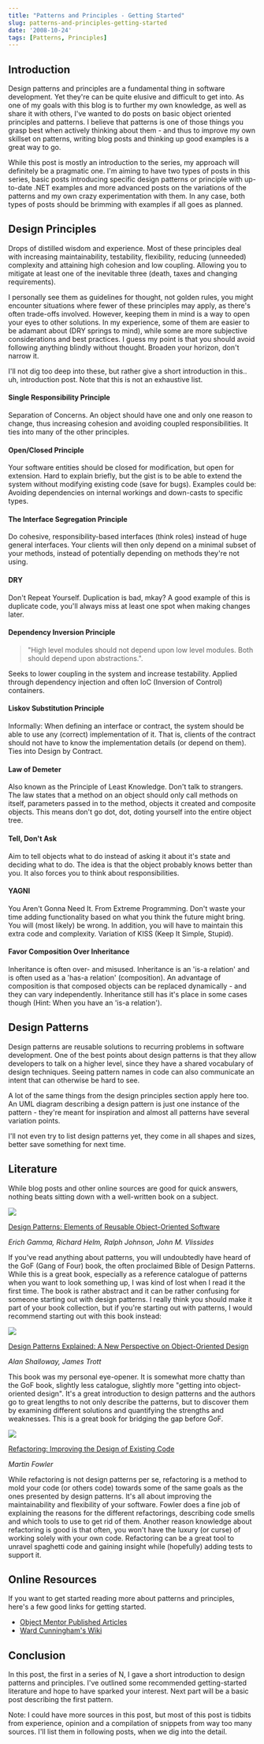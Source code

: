 ```yaml
---
title: "Patterns and Principles - Getting Started"
slug: patterns-and-principles-getting-started
date: '2008-10-24'
tags: [Patterns, Principles]
---
```


## Introduction

Design patterns and principles are a fundamental thing in software development. Yet they're can be quite elusive and difficult to get into. As one of my goals with this blog is to further my own knowledge, as well as share it with others, I've wanted to do posts on basic object oriented principles and patterns. I believe that patterns is one of those things you grasp best when actively thinking about them - and thus to improve my own skillset on patterns, writing blog posts and thinking up good examples is a great way to go.

While this post is mostly an introduction to the series, my approach will definitely be a pragmatic one. I'm aiming to have two types of posts in this series, basic posts introducing specific design patterns or principle with up-to-date .NET examples and more advanced posts on the variations of the patterns and my own crazy experimentation with them. In any case, both types of posts should be brimming with examples if all goes as planned. 

## Design Principles

Drops of distilled wisdom and experience. Most of these principles deal with increasing maintainability, testability, flexibility, reducing (unneeded) complexity and attaining high cohesion and low coupling. Allowing you to mitigate at least one of the inevitable three (death, taxes and changing requirements).  

I personally see them as guidelines for thought, not golden rules, you might encounter situations where fewer of these principles may apply, as there's often trade-offs involved. However, keeping them in mind is a way to open your eyes to other solutions. In my experience, some of them are easier to be adamant about (DRY springs to mind), while some are more subjective considerations and best practices. I guess my point is that you should avoid following anything blindly without thought. Broaden your horizon, don't narrow it.  

I'll not dig too deep into these, but rather give a short introduction in this.. uh, introduction post. Note that this is not an exhaustive list.

#### Single Responsibility Principle

Separation of Concerns. An object should have one and only one reason to change, thus increasing cohesion and avoiding coupled responsibilities. It ties into many of the other principles.

#### Open/Closed Principle
Your software entities should be closed for modification, but open for extension. Hard to explain briefly, but the gist is to be able to extend the system without modifying existing code (save for bugs). Examples could be: Avoiding dependencies on internal workings and down-casts to specific types.

#### The Interface Segregation Principle
Do cohesive, responsibility-based interfaces (think roles) instead of huge general interfaces. Your clients will then only depend on a minimal subset of your methods, instead of potentially depending on methods they're not using.

#### DRY
Don't Repeat Yourself. Duplication is bad, mkay? A good example of this is duplicate code, you'll always miss at least one spot when making changes later.

#### Dependency Inversion Principle
> "High level modules should not depend upon low level modules. Both should depend upon abstractions.". 

Seeks to lower coupling in the system and increase testability. Applied through dependency injection and often IoC (Inversion of Control) containers.

#### Liskov Substitution Principle
Informally: When defining an interface or contract, the system should be able to use any (correct) implementation of it. That is, clients of the contract should not have to know the implementation details (or depend on them). Ties into Design by Contract.

#### Law of Demeter
Also known as the Principle of Least Knowledge. Don't talk to strangers. The law states that a method on an object should only call methods on itself, parameters passed in to the method, objects it created and composite objects. This means don't go dot, dot, doting yourself into the entire object tree.

#### Tell, Don't Ask
Aim to tell objects what to do instead of asking it about it's state and deciding what to do. The idea is that the object probably knows better than you. It also forces you to think about responsibilities.

#### YAGNI
You Aren't Gonna Need It. From Extreme Programming. Don't waste your time adding functionality based on what you think the future might bring. You will (most likely) be wrong. In addition, you will have to maintain this extra code and complexity. Variation of KISS (Keep It Simple, Stupid).

#### Favor Composition Over Inheritance
Inheritance is often over- and misused. Inheritance is an 'is-a relation' and is often used as a 'has-a relation' (composition). An advantage of composition is that composed objects can be replaced dynamically - and they can vary independently. Inheritance still has it's place in some cases though (Hint: When you have an 'is-a relation'). 

## Design Patterns

Design patterns are reusable solutions to recurring problems in software development. One of the best points about design patterns is that they allow developers to talk on a higher level, since they have a shared vocabulary of design techniques. Seeing pattern names in code can also communicate an intent that can otherwise be hard to see.

A lot of the same things from the design principles section apply here too. An UML diagram describing a design pattern is just one instance of the pattern - they're meant for inspiration and almost all patterns have several variation points.

I'll not even try to list design patterns yet, they come in all shapes and sizes, better save something for next time.

## Literature

While blog posts and other online sources are good for quick answers, nothing beats sitting down with a well-written book on a subject.

<img src="/gang-of-four-cover.png" />

[Design Patterns: Elements of Reusable Object-Oriented Software](http://www.amazon.com/Design-Patterns-Object-Oriented-Addison-Wesley-Professional/dp/0201633612/)

_Erich Gamma, Richard Helm, Ralph Johnson, John M. Vlissides_

If you've read anything about patterns, you will undoubtedly have heard of the GoF (Gang of Four) book, the often proclaimed Bible of Design Patterns. While this is a great book, especially as a reference catalogue of patterns when you want to look something up, I was kind of lost when I read it the first time. The book is rather abstract and it can be rather confusing for someone starting out with design patterns. I really think you should make it part of your book collection, but if you're starting out with patterns, I would recommend starting out with this book instead:

<img src="/design-patterns-explained-cover.jpg" />

[Design Patterns Explained: A New Perspective on Object-Oriented Design](http://www.amazon.com/Design-Patterns-Explained-Perspective-Object-Oriented/dp/0321247140/)

_Alan Shalloway, James Trott_

This book was my personal eye-opener. It is somewhat more chatty than the GoF book, slightly less catalogue, slightly more "getting into object-oriented design". It's a great introduction to design patterns and the authors go to great lengths to not only describe the patterns, but to discover them by examining different solutions and quantifying the strengths and weaknesses. This is a great book for bridging the gap before GoF. 

<img src="/refactoring-cover.jpg" />

[Refactoring: Improving the Design of Existing Code](http://www.amazon.com/Refactoring-Improving-Existing-Addison-Wesley-Technology/dp/0201485672/)

_Martin Fowler_

While refactoring is not design patterns per se, refactoring is a method to mold your code (or others code) towards some of the same goals as the ones presented by design patterns. It's all about improving the maintainability and flexibility of your software. Fowler does a fine job of explaining the reasons for the different refactorings, describing code smells and which tools to use to get rid of them. Another reason knowledge about refactoring is good is that often, you won't have the luxury (or curse) of working solely with your own code. Refactoring can be a great tool to unravel spaghetti code and gaining insight while (hopefully) adding tests to support it.

## Online Resources

If you want to get started reading more about patterns and principles, here's a few good links for getting started.

- [Object Mentor Published Articles](http://objectmentor.com/resources/publishedArticles.html)
- [Ward Cunningham's Wiki](http://c2.com/cgi/wiki?CategoryPattern)

## Conclusion

In this post, the first in a series of N, I gave a short introduction to design patterns and principles. I've outlined some recommended getting-started literature and hope to have sparked your interest. Next part will be a basic post describing the first pattern.

Note: I could have more sources in this post, but most of this post is tidbits from experience, opinion and a compilation of snippets from way too many sources. I'll list them in following posts, when we dig into the detail.
